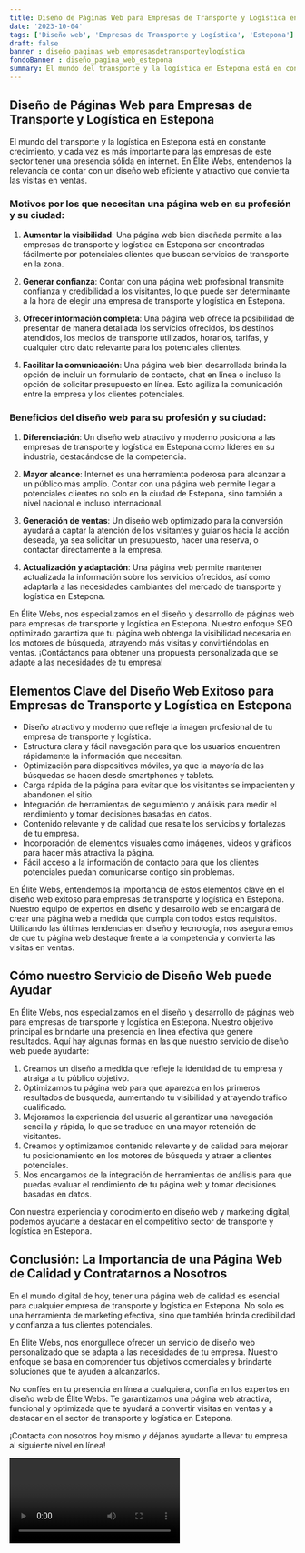 ```yaml
---
title: Diseño de Páginas Web para Empresas de Transporte y Logística en Estepona
date: '2023-10-04'
tags: ['Diseño web', 'Empresas de Transporte y Logística', 'Estepona']
draft: false
banner : diseño_paginas_web_empresasdetransporteylogística
fondoBanner : diseño_pagina_web_estepona
summary: El mundo del transporte y la logística en Estepona está en constante crecimiento, y cada vez es más importante para las empresas de este sector tener una presencia sólida en internet. En Élite Webs, entendemos la relevancia de contar con un diseño web eficiente y atractivo que convierta las visitas en ventas.
---
```


## Diseño de Páginas Web para Empresas de Transporte y Logística en Estepona

El mundo del transporte y la logística en Estepona está en constante crecimiento, y cada vez es más importante para las empresas de este sector tener una presencia sólida en internet. En Élite Webs, entendemos la relevancia de contar con un diseño web eficiente y atractivo que convierta las visitas en ventas.

### Motivos por los que necesitan una página web en su profesión y su ciudad:

1. **Aumentar la visibilidad**: Una página web bien diseñada permite a las empresas de transporte y logística en Estepona ser encontradas fácilmente por potenciales clientes que buscan servicios de transporte en la zona.

2. **Generar confianza**: Contar con una página web profesional transmite confianza y credibilidad a los visitantes, lo que puede ser determinante a la hora de elegir una empresa de transporte y logística en Estepona.

3. **Ofrecer información completa**: Una página web ofrece la posibilidad de presentar de manera detallada los servicios ofrecidos, los destinos atendidos, los medios de transporte utilizados, horarios, tarifas, y cualquier otro dato relevante para los potenciales clientes.

4. **Facilitar la comunicación**: Una página web bien desarrollada brinda la opción de incluir un formulario de contacto, chat en línea o incluso la opción de solicitar presupuesto en línea. Esto agiliza la comunicación entre la empresa y los clientes potenciales.

### Beneficios del diseño web para su profesión y su ciudad:

1. **Diferenciación**: Un diseño web atractivo y moderno posiciona a las empresas de transporte y logística en Estepona como líderes en su industria, destacándose de la competencia.

2. **Mayor alcance**: Internet es una herramienta poderosa para alcanzar a un público más amplio. Contar con una página web permite llegar a potenciales clientes no solo en la ciudad de Estepona, sino también a nivel nacional e incluso internacional.

3. **Generación de ventas**: Un diseño web optimizado para la conversión ayudará a captar la atención de los visitantes y guiarlos hacia la acción deseada, ya sea solicitar un presupuesto, hacer una reserva, o contactar directamente a la empresa.

4. **Actualización y adaptación**: Una página web permite mantener actualizada la información sobre los servicios ofrecidos, así como adaptarla a las necesidades cambiantes del mercado de transporte y logística en Estepona.

En Élite Webs, nos especializamos en el diseño y desarrollo de páginas web para empresas de transporte y logística en Estepona. Nuestro enfoque SEO optimizado garantiza que tu página web obtenga la visibilidad necesaria en los motores de búsqueda, atrayendo más visitas y convirtiéndolas en ventas. ¡Contáctanos para obtener una propuesta personalizada que se adapte a las necesidades de tu empresa!

<GifSeo />

<Cta />

## Elementos Clave del Diseño Web Exitoso para Empresas de Transporte y Logística en Estepona

- Diseño atractivo y moderno que refleje la imagen profesional de tu empresa de transporte y logística.
- Estructura clara y fácil navegación para que los usuarios encuentren rápidamente la información que necesitan.
- Optimización para dispositivos móviles, ya que la mayoría de las búsquedas se hacen desde smartphones y tablets.
- Carga rápida de la página para evitar que los visitantes se impacienten y abandonen el sitio.
- Integración de herramientas de seguimiento y análisis para medir el rendimiento y tomar decisiones basadas en datos.
- Contenido relevante y de calidad que resalte los servicios y fortalezas de tu empresa.
- Incorporación de elementos visuales como imágenes, videos y gráficos para hacer más atractiva la página.
- Fácil acceso a la información de contacto para que los clientes potenciales puedan comunicarse contigo sin problemas.

En Élite Webs, entendemos la importancia de estos elementos clave en el diseño web exitoso para empresas de transporte y logística en Estepona. Nuestro equipo de expertos en diseño y desarrollo web se encargará de crear una página web a medida que cumpla con todos estos requisitos. Utilizando las últimas tendencias en diseño y tecnología, nos aseguraremos de que tu página web destaque frente a la competencia y convierta las visitas en ventas.

## Cómo nuestro Servicio de Diseño Web puede Ayudar

En Élite Webs, nos especializamos en el diseño y desarrollo de páginas web para empresas de transporte y logística en Estepona. Nuestro objetivo principal es brindarte una presencia en línea efectiva que genere resultados. Aquí hay algunas formas en las que nuestro servicio de diseño web puede ayudarte:

1. Creamos un diseño a medida que refleje la identidad de tu empresa y atraiga a tu público objetivo.
2. Optimizamos tu página web para que aparezca en los primeros resultados de búsqueda, aumentando tu visibilidad y atrayendo tráfico cualificado.
3. Mejoramos la experiencia del usuario al garantizar una navegación sencilla y rápida, lo que se traduce en una mayor retención de visitantes.
4. Creamos y optimizamos contenido relevante y de calidad para mejorar tu posicionamiento en los motores de búsqueda y atraer a clientes potenciales.
5. Nos encargamos de la integración de herramientas de análisis para que puedas evaluar el rendimiento de tu página web y tomar decisiones basadas en datos.

Con nuestra experiencia y conocimiento en diseño web y marketing digital, podemos ayudarte a destacar en el competitivo sector de transporte y logística en Estepona.

## Conclusión: La Importancia de una Página Web de Calidad y Contratarnos a Nosotros

En el mundo digital de hoy, tener una página web de calidad es esencial para cualquier empresa de transporte y logística en Estepona. No solo es una herramienta de marketing efectiva, sino que también brinda credibilidad y confianza a tus clientes potenciales.

En Élite Webs, nos enorgullece ofrecer un servicio de diseño web personalizado que se adapta a las necesidades de tu empresa. Nuestro enfoque se basa en comprender tus objetivos comerciales y brindarte soluciones que te ayuden a alcanzarlos.

No confíes en tu presencia en línea a cualquiera, confía en los expertos en diseño web de Élite Webs. Te garantizamos una página web atractiva, funcional y optimizada que te ayudará a convertir visitas en ventas y a destacar en el sector de transporte y logística en Estepona.

¡Contacta con nosotros hoy mismo y déjanos ayudarte a llevar tu empresa al siguiente nivel en línea!

<Video />

<CtaBot job='Empresas de Transporte y Logística' city='Estepona'/>

<Gmaps query='Estepona+españa+maps' />